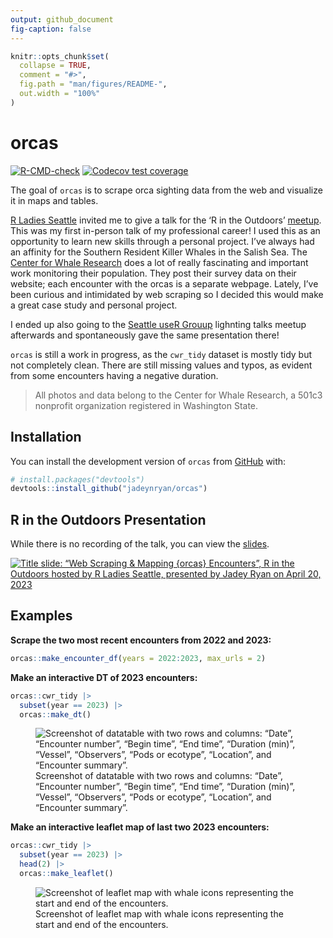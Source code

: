 ```yaml
---
output: github_document
fig-caption: false
---
```


<!-- README.md is generated from README.Rmd. Please edit that file -->

```r
knitr::opts_chunk$set(
  collapse = TRUE,
  comment = "#>",
  fig.path = "man/figures/README-",
  out.width = "100%"
)
```

# orcas

<!-- badges: start -->

[![R-CMD-check](https://github.com/jadeynryan/orcas/actions/workflows/R-CMD-check.yaml/badge.svg)](https://github.com/jadeynryan/orcas/actions/workflows/R-CMD-check.yaml) [![Codecov test coverage](https://codecov.io/gh/jadeynryan/orcas/branch/master/graph/badge.svg)](https://app.codecov.io/gh/jadeynryan/orcas?branch=master)

<!-- badges: end -->

The goal of `orcas` is to scrape orca sighting data from the web and visualize it in maps and tables.

[R Ladies Seattle](https://rladiesseattle.org "R Ladies Seattle URL") invited me to give a talk for the 'R in the Outdoors' [meetup](https://www.meetup.com/rladies-seattle/ "meetup URL"). This was my first in-person talk of my professional career! I used this as an opportunity to learn new skills through a personal project. I've always had an affinity for the Southern Resident Killer Whales in the Salish Sea. The [Center for Whale Research](https://www.whaleresearch.com "Center for Whale Research URL") does a lot of really fascinating and important work monitoring their population. They post their survey data on their website; each encounter with the orcas is a separate webpage. Lately, I've been curious and intimidated by web scraping so I decided this would make a great case study and personal project.

I ended up also going to the [Seattle useR Grouup](https://www.meetup.com/seattle-user/) lighnting talks meetup afterwards and spontaneously gave the same presentation there!

`orcas` is still a work in progress, as the `cwr_tidy` dataset is mostly tidy but not completely clean. There are still missing values and typos, as evident from some encounters having a negative duration.

> All photos and data belong to the Center for Whale Research, a 501c3 nonprofit organization registered in Washington State.

## Installation

You can install the development version of `orcas` from [GitHub](https://github.com/ "GitHub URL") with:

``` r
# install.packages("devtools")
devtools::install_github("jadeynryan/orcas")
```

## R in the Outdoors Presentation

While there is no recording of the talk, you can view the [slides](https://jadeynryan.github.io/orcas/ "slides URL").

[![Title slide: "Web Scraping & Mapping {orcas} Encounters", R in the Outdoors hosted by R Ladies Seattle, presented by Jadey Ryan on April 20, 2023](inst/img/title_slide_J53_breach_2022.png)](https://jadeynryan.github.io/orcas/)

## Examples

**Scrape the two most recent encounters from 2022 and 2023:**

```r
orcas::make_encounter_df(years = 2022:2023, max_urls = 2)
```

**Make an interactive DT of 2023 encounters:**

```r
orcas::cwr_tidy |> 
  subset(year == 2023) |> 
  orcas::make_dt()
```

![Screenshot of datatable with two rows and columns: "Date", "Encounter number", "Begin time", "End time", "Duration (min)", "Vessel", "Observers", "Pods or ecotype", "Location", and "Encounter summary".](inst/img/dt_screenshot.png)

**Make an interactive leaflet map of last two 2023 encounters:**

```r
orcas::cwr_tidy |> 
  subset(year == 2023) |> 
  head(2) |> 
  orcas::make_leaflet()
```

![Screenshot of leaflet map with whale icons representing the start and end of the encounters.](inst/img/leaflet_screenshot.png)
